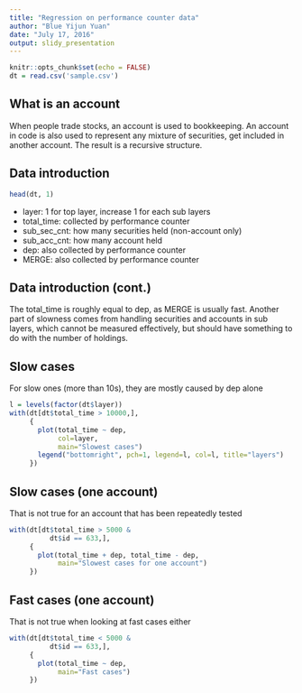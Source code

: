 ```yaml
---
title: "Regression on performance counter data"
author: "Blue Yijun Yuan"
date: "July 17, 2016"
output: slidy_presentation
---
```


```r
knitr::opts_chunk$set(echo = FALSE)
dt = read.csv('sample.csv')
```

## What is an account
When people trade stocks, an account is used to bookkeeping. An account in code is also used to represent any mixture of securities, get included in another account. The result is a recursive structure.

## Data introduction
```r
head(dt, 1)
```
- layer: 1 for top layer, increase 1 for each sub layers
- total_time: collected by performance counter
- sub_sec_cnt: how many securities held (non-account only)
- sub_acc_cnt: how many account held
- dep: also collected by performance counter
- MERGE: also collected by performance counter

## Data introduction (cont.)

The total_time is roughly equal to dep, as MERGE is usually fast. Another part of slowness comes from handling securities and accounts in sub layers, which cannot be measured effectively, but should have something to do with the number of holdings.

## Slow cases

For slow ones (more than 10s), they are mostly caused by dep alone
```r
l = levels(factor(dt$layer))
with(dt[dt$total_time > 10000,],
     {
       plot(total_time ~ dep,
            col=layer,
            main="Slowest cases")
       legend("bottomright", pch=1, legend=l, col=l, title="layers")
     })
```

## Slow cases (one account)

That is not true for an account that has been repeatedly tested
```r
with(dt[dt$total_time > 5000 &
          dt$id == 633,],
     {
       plot(total_time + dep, total_time - dep,
            main="Slowest cases for one account")
     })
```


## Fast cases (one account)

That is not true when looking at fast cases either
```r
with(dt[dt$total_time < 5000 &
          dt$id == 633,],
     {
       plot(total_time ~ dep,
            main="Fast cases")
     })
```

